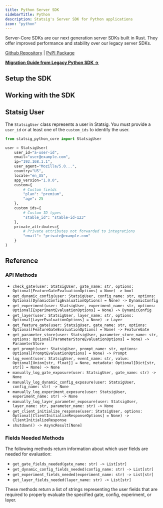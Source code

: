 ```yaml
---
title: Python Server SDK
sidebarTitle: Python
description: Statsig's Server SDK for Python applications
icon: "python"
---
```



<Note>
Server-Core SDKs are our next generation server SDKs built in Rust. They offer improved performance and stability over our legacy server SDKs.
</Note>

[Github Repository](https://github.com/statsig-io/statsig-server-core/tree/main/statsig-pyo3) | [PyPI Package](https://pypi.org/project/statsig-python-core/)

[**Migration Guide from Legacy Python SDK →**](/server-core/python/migration-guide)

## Setup the SDK

<Steps>
<Step title="Install the SDK">
<installation/>
</Step>
<Step title="Initialize the SDK">
<initialization/>
</Step>
</Steps>

## Working with the SDK

<checkGate/>
<getDynamicConfig/>
<getExperiment/>
<getPrompt/>
<paramStores/>
<logEvent/>
<getFeatureGate/>
<sharedInstance/>

<manualExposures/>

## Statsig User

The `StatsigUser` class represents a user in Statsig. You must provide a `user_id` or at least one of the `custom_ids` to identify the user.

```python
from statsig_python_core import StatsigUser

user = StatsigUser(
    user_id="a-user-id",
    email="user@example.com",
    ip="192.168.1.1",
    user_agent="Mozilla/5.0...",
    country="US",
    locale="en_US",
    app_version="1.0.0",
    custom={
        # Custom fields
        "plan": "premium",
        "age": 25
    },
    custom_ids={
        # Custom ID types
        "stable_id": "stable-id-123"
    },
    private_attributes={
        # Private attributes not forwarded to integrations
        "email": "private@example.com"
    }
)
```

<statsigOptions/>

<shutdown/>

<clientInitResponse/>
<localOverrides/>
<persistentStorage/>
<dataStore/>
<outputLogger/>
<observabilityClient/>

<faqs/>

## Reference

### API Methods

- `check_gate(user: StatsigUser, gate_name: str, options: Optional[FeatureGateEvaluationOptions] = None) -> bool`
- `get_dynamic_config(user: StatsigUser, config_name: str, options: Optional[DynamicConfigEvaluationOptions] = None) -> DynamicConfig`
- `get_experiment(user: StatsigUser, experiment_name: str, options: Optional[ExperimentEvaluationOptions] = None) -> DynamicConfig`
- `get_layer(user: StatsigUser, layer_name: str, options: Optional[LayerEvaluationOptions] = None) -> Layer`
- `get_feature_gate(user: StatsigUser, gate_name: str, options: Optional[FeatureGateEvaluationOptions] = None) -> FeatureGate`
- `get_parameter_store(user: StatsigUser, parameter_store_name: str, options: Optional[ParameterStoreEvaluationOptions] = None) -> ParameterStore`
- `get_prompt(user: StatsigUser, prompt_name: str, options: Optional[PromptEvaluationOptions] = None) -> Prompt`
- `log_event(user: StatsigUser, event_name: str, value: Optional[Union[str, float]] = None, metadata: Optional[Dict[str, str]] = None) -> None`
- `manually_log_gate_exposure(user: StatsigUser, gate_name: str) -> None`
- `manually_log_dynamic_config_exposure(user: StatsigUser, config_name: str) -> None`
- `manually_log_experiment_exposure(user: StatsigUser, experiment_name: str) -> None`
- `manually_log_layer_parameter_exposure(user: StatsigUser, layer_name: str, parameter_name: str) -> None`
- `get_client_initialize_response(user: StatsigUser, options: Optional[ClientInitializeResponseOptions] = None) -> ClientInitializeResponse`
- `shutdown() -> AsyncResult[None]`

### Fields Needed Methods

The following methods return information about which user fields are needed for evaluation:

- `get_gate_fields_needed(gate_name: str) -> List[str]`
- `get_dynamic_config_fields_needed(config_name: str) -> List[str]`
- `get_experiment_fields_needed(experiment_name: str) -> List[str]`
- `get_layer_fields_needed(layer_name: str) -> List[str]`

These methods return a list of strings representing the user fields that are required to properly evaluate the specified gate, config, experiment, or layer.

